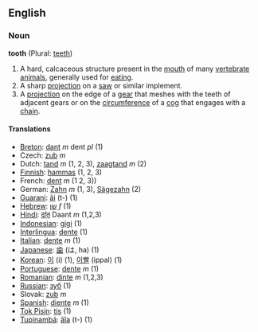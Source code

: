 ==English==

===Noun===
'''tooth''' (Plural: [[teeth]])

#A hard, calcaceous structure present in the [[mouth]] of many [[vertebrate]] [[animals]], generally used for [[eat]]ing.
#A sharp [[projection]] on a [[saw]] or similar implement.
#A [[projection]] on the edge of a [[gear]] that meshes with the teeth of adjacent gears or on the [[circumference]] of a [[cog]] that engages with a [[chain]].

==== Translations ====
*[[Breton]]: [[dant]] ''m'' dent ''pl'' (1)
*Czech: [[zub]] ''m''
*Dutch: [[tand]] ''m'' (1, 2, 3), [[zaagtand]] ''m'' (2)
*[[Finnish]]: [[hammas]] (1, 2, 3)
*French: [[dent]] ''m'' (1 2, 3))
*German: [[Zahn]] ''m'' (1, 3), [[Sägezahn]] (2)
*[[Guarani]]: [[ãi]] (t-) (1)
*[[Hebrew]]: [[שן]] ''f'' (1)
*[[Hindi]]: [[दांत़]] Daant ''m'' (1,2,3)
*[[Indonesian]]: [[gigi]] (1)
*[[Interlingua]]: [[dente]] (1)
*[[Italian]]: [[dente]] ''m'' (1)
*[[Japanese]]: [[歯]] (は, ha) (1)
*[[Korean]]: [[이]] (i) (1), [[이빨]] (ippal) (1)
*[[Portuguese]]: [[dente]] ''m'' (1)
*[[Romanian]]: [[dinte]] ''m'' (1,2,3)
*[[Russian]]: [[зуб]] (1)
*Slovak: [[zub]] ''m''
*[[Spanish]]: [[diente]] ''m'' (1)
*[[Tok Pisin]]: [[tis]] (1)
*[[Tupinambá]]: [[ãîa]] (t-) (1)